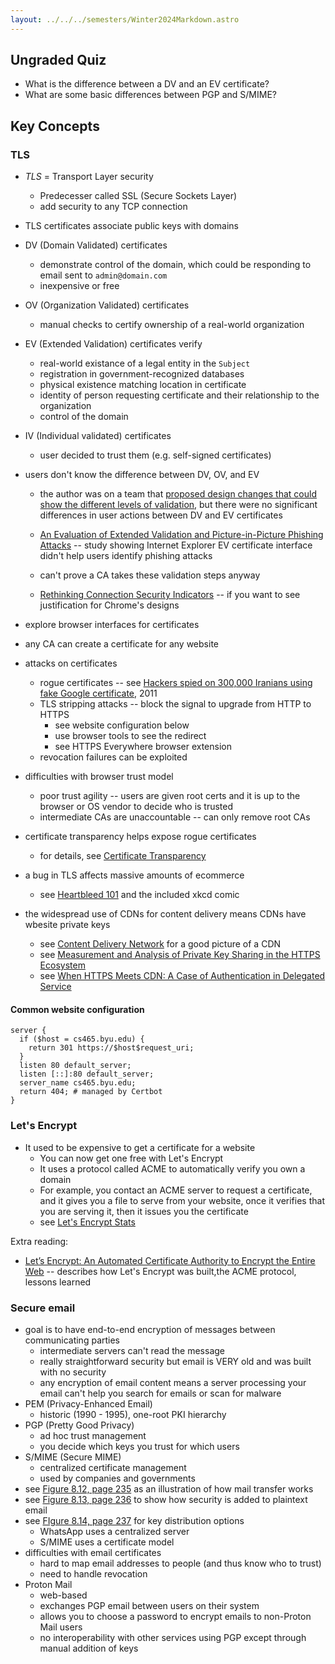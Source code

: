 ```yaml
---
layout: ../../../semesters/Winter2024Markdown.astro
---
```


## Ungraded Quiz

- What is the difference between a DV and an EV certificate?
- What are some basic differences between PGP and S/MIME?

## Key Concepts

### TLS

- _TLS_ = Transport Layer security
  - Predecesser called SSL (Secure Sockets Layer)
  - add security to any TCP connection
- TLS certificates associate public keys with domains
- DV (Domain Validated) certificates
  - demonstrate control of the domain, which could be responding to email sent to `admin@domain.com`
  - inexpensive or free
- OV (Organization Validated) certificates
  - manual checks to certify ownership of a real-world organization
- EV (Extended Validation) certificates verify
  - real-world existance of a legal entity in the `Subject`
  - registration in government-recognized databases
  - physical existence matching location in certificate
  - identity of person requesting certificate and their relationship to the organization
  - control of the domain
- IV (Individual validated) certificates
  - user decided to trust them (e.g. self-signed certificates)
- users don't know the difference between DV, OV, and EV

  - the author was on a team that [proposed design changes that could show the different levels of validation](https://dl.acm.org/doi/pdf/10.1145/1655008.1655012), but there were no significant differences in user actions between DV and EV certificates
  - [An Evaluation of Extended Validation and Picture-in-Picture Phishing Attacks](https://www.adambarth.com/papers/2007/jackson-simon-tan-barth.pdf) -- study showing Internet Explorer EV certificate interface didn't help users identify phishing attacks
  - can't prove a CA takes these validation steps anyway

  - [Rethinking Connection Security Indicators](https://www.usenix.org/system/files/conference/soups2016/soups2016-paper-porter-felt.pdf) -- if you want to see justification for Chrome's designs

- explore browser interfaces for certificates
- any CA can create a certificate for any website
- attacks on certificates
  - rogue certificates -- see [Hackers spied on 300,000 Iranians using fake Google certificate](https://www.computerworld.com/article/2510951/hackers-spied-on-300-000-iranians-using-fake-google-certificate.html), 2011
  - TLS stripping attacks -- block the signal to upgrade from HTTP to HTTPS
    - see website configuration below
    - use browser tools to see the redirect
    - see HTTPS Everywhere browser extension
  - revocation failures can be exploited
- difficulties with browser trust model
  - poor trust agility -- users are given root certs and it is up to the browser or OS vendor to decide who is trusted
  - intermediate CAs are unaccountable -- can only remove root CAs
- certificate transparency helps expose rogue certificates
  - for details, see [Certificate Transparency](https://dl.acm.org/doi/pdf/10.1145/2659897)
- a bug in TLS affects massive amounts of ecommerce
  - see [Heartbleed 101](https://ieeexplore.ieee.org/stamp/stamp.jsp?arnumber=6876249) and the included xkcd comic
- the widespread use of CDNs for content delivery means CDNs have wbesite private keys
  - see [Content Delivery Network](https://learn.microsoft.com/en-us/power-pages/configure/configure-cdn) for a good picture of a CDN
  - see [Measurement and Analysis of
    Private Key Sharing in the HTTPS Ecosystem](https://dl.acm.org/doi/pdf/10.1145/2976749.2978301)
  - see [When HTTPS Meets CDN: A Case of Authentication in Delegated Service](https://ieeexplore.ieee.org/stamp/stamp.jsp?tp=&arnumber=6956557)

#### Common website configuration

```
server {
  if ($host = cs465.byu.edu) {
    return 301 https://$host$request_uri;
  }
  listen 80 default_server;
  listen [::]:80 default_server;
  server_name cs465.byu.edu;
  return 404; # managed by Certbot
}
```

### Let's Encrypt

- It used to be expensive to get a certificate for a website
  - You can now get one free with Let's Encrypt
  - It uses a protocol called ACME to automatically verify you own a domain
  - For example, you contact an ACME server to request a certificate, and it
    gives you a file to serve from your website, once it verifies that you are
    serving it, then it issues you the certificate
  - see [Let's Encrypt Stats](https://letsencrypt.org/stats/)

Extra reading:

- [Let’s Encrypt: An Automated Certificate Authority to Encrypt the Entire Web](https://dl.acm.org/doi/pdf/10.1145/3319535.3363192)
  -- describes how Let's Encrypt was built,the ACME protocol, lessons learned

### Secure email

- goal is to have end-to-end encryption of messages between communicating parties
  - intermediate servers can't read the message
  - really straightforward security but email is VERY old and was built with no security
  - any encryption of email content means a server processing your email can't help you search for emails or scan for malware
- PEM (Privacy-Enhanced Email)
  - historic (1990 - 1995), one-root PKI hierarchy
- PGP (Pretty Good Privacy)
  - ad hoc trust management
  - you decide which keys you trust for which users
- S/MIME (Secure MIME)
  - centralized certificate management
  - used by companies and governments
- see [Figure 8.12, page 235](https://people.scs.carleton.ca/~paulv/toolsjewels/TJrev1/ch8-rev1.pdf) as an illustration of how mail transfer works
- see [Figure 8.13, page 236](https://people.scs.carleton.ca/~paulv/toolsjewels/TJrev1/ch8-rev1.pdf) to show how security is added to plaintext email
- see [FIgure 8.14, page 237](https://people.scs.carleton.ca/~paulv/toolsjewels/TJrev1/ch8-rev1.pdf) for key distribution options
  - WhatsApp uses a centralized server
  - S/MIME uses a certificate model
- difficulties with email certificates
  - hard to map email addresses to people (and thus know who to trust)
  - need to handle revocation
- Proton Mail
  - web-based
  - exchanges PGP email between users on their system
  - allows you to choose a password to encrypt emails to non-Proton Mail users
  - no interoperability with other services using PGP except through manual addition of keys
